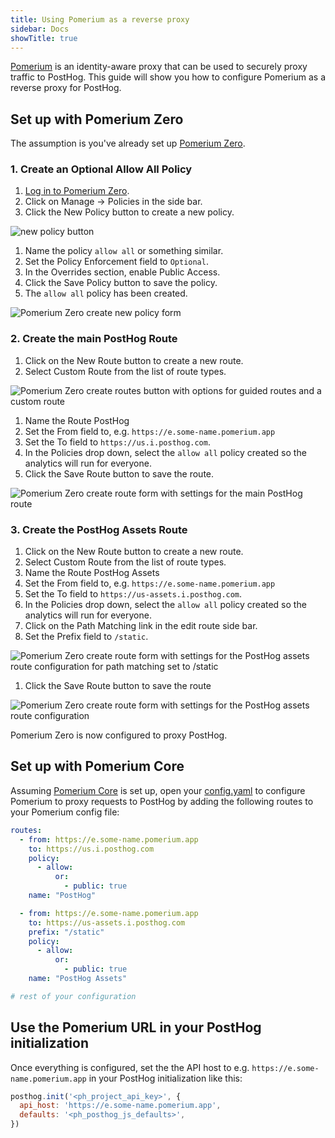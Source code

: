 ```yaml
---
title: Using Pomerium as a reverse proxy
sidebar: Docs
showTitle: true
---
```



<ProxyWarning />

<RegionWarning />

[Pomerium](https://www.pomerium.com/) is an identity-aware proxy that can be used to securely proxy traffic to PostHog. This guide will show you how to configure Pomerium as a reverse proxy for PostHog.

## Set up with Pomerium Zero

The assumption is you've already set up [Pomerium Zero](https://www.pomerium.com/zero).

### 1. Create an Optional Allow All Policy

1. [Log in to Pomerium Zero](https://console.pomerium.app/).
1. Click on Manage -> Policies in the side bar.
1. Click the New Policy button to create a new policy.

![new policy button](https://res.cloudinary.com/dmukukwp6/image/upload/new_policy_button_84e1a23f84.png)

1. Name the policy `allow all` or something similar.
1. Set the Policy Enforcement field to `Optional`.
1. In the Overrides section, enable Public Access.
1. Click the Save Policy button to save the policy.
1. The `allow all` policy has been created.

![Pomerium Zero create new policy form](https://res.cloudinary.com/dmukukwp6/image/upload/create_allow_all_policy_3b3c9cab82.png)

### 2. Create the main PostHog Route

1. Click on the New Route button to create a new route.
1. Select Custom Route from the list of route types.

![Pomerium Zero create routes button with options for guided routes and a custom route](https://res.cloudinary.com/dmukukwp6/image/upload/pomerium_create_route_button_a94eba8141.png)

1. Name the Route PostHog
1. Set the From field to, e.g. `https://e.some-name.pomerium.app`
1. Set the To field to `https://us.i.posthog.com`.
1. In the Policies drop down, select the `allow all` policy created so the analytics will run for everyone.
1. Click the Save Route button to save the route.

![Pomerium Zero create route form with settings for the main PostHog route](https://res.cloudinary.com/dmukukwp6/image/upload/create_posthog_route_32ab914a59.png)

### 3. Create the PostHog Assets Route

1. Click on the New Route button to create a new route.
1. Select Custom Route from the list of route types.
1. Name the Route PostHog Assets
1. Set the From field to, e.g. `https://e.some-name.pomerium.app`
1. Set the To field to `https://us-assets.i.posthog.com`.
1. In the Policies drop down, select the `allow all` policy created so the analytics will run for everyone.
1. Click on the Path Matching link in the edit route side bar.
1. Set the Prefix field to `/static`.

![Pomerium Zero create route form with settings for the PostHog assets route configuration for path matching set to /static](https://res.cloudinary.com/dmukukwp6/image/upload/pomerium_zero_route_path_matching_e390783210.png)

1. Click the Save Route button to save the route

![Pomerium Zero create route form with settings for the PostHog assets route configuration](https://res.cloudinary.com/dmukukwp6/image/upload/create_posthog_assets_route_97971ca8d0.png)

Pomerium Zero is now configured to proxy PostHog.

## Set up with Pomerium Core

Assuming [Pomerium Core](https://www.pomerium.com/docs/deploy/core) is set up, open your [config.yaml](https://www.pomerium.com/docs/deploy/core#configuration) to configure Pomerium to proxy requests to PostHog by adding the following routes to your Pomerium config file:

```yaml
routes:
  - from: https://e.some-name.pomerium.app
    to: https://us.i.posthog.com
    policy:
      - allow:
          or:
            - public: true
    name: "PostHog"

  - from: https://e.some-name.pomerium.app
    to: https://us-assets.i.posthog.com
    prefix: "/static"
    policy:
      - allow:
          or:
            - public: true
    name: "PostHog Assets"

# rest of your configuration
```

## Use the Pomerium URL in your PostHog initialization

Once everything is configured, set the the API host to e.g. `https://e.some-name.pomerium.app` in your PostHog initialization like this:

```js
posthog.init('<ph_project_api_key>', {
  api_host: 'https://e.some-name.pomerium.app',
  defaults: '<ph_posthog_js_defaults>',
})
```
